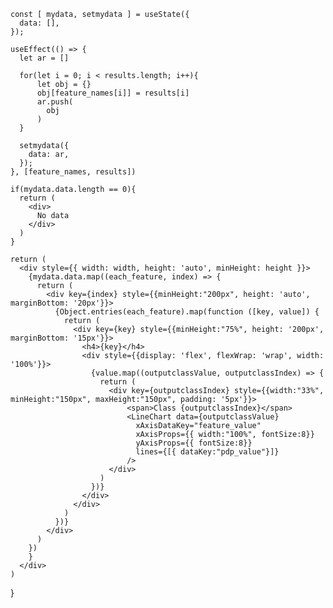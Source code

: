 
    const [ mydata, setmydata ] = useState({
      data: [],
    });

    useEffect(() => {
      let ar = []

      for(let i = 0; i < results.length; i++){
          let obj = {}
          obj[feature_names[i]] = results[i]
          ar.push(
            obj
          )
      }

      setmydata({
        data: ar,
      });
    }, [feature_names, results])

    if(mydata.data.length == 0){
      return (
        <div>
          No data
        </div>
      )
    }

    return (
      <div style={{ width: width, height: 'auto', minHeight: height }}>
        {mydata.data.map((each_feature, index) => {
          return (
            <div key={index} style={{minHeight:"200px", height: 'auto', marginBottom: '20px'}}>
              {Object.entries(each_feature).map(function ([key, value]) {
                return (
                  <div key={key} style={{minHeight:"75%", height: '200px', marginBottom: '15px'}}>
                    <h4>{key}</h4>
                    <div style={{display: 'flex', flexWrap: 'wrap', width: '100%'}}>
                      {value.map((outputclassValue, outputclassIndex) => {
                        return (
                          <div key={outputclassIndex} style={{width:"33%", minHeight:"150px", maxHeight:"150px", padding: '5px'}}>
                              <span>Class {outputclassIndex}</span>
                              <LineChart data={outputclassValue}
                                xAxisDataKey="feature_value"
                                xAxisProps={{ width:"100%", fontSize:8}}
                                yAxisProps={{ fontSize:8}}
                                lines={[{ dataKey:"pdp_value"}]}
                              />
                          </div>
                        )
                      })}
                    </div>
                  </div>
                )
              })}
            </div>
          )
        })
        }
      </div>
    )
    
}